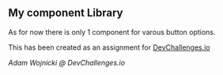 
<Meta title="Library/Introduction" />


## My component Library

As for now there is only 1 component for varous button options.


This has been created as an assignment for [DevChallenges.io](https://www.devchallenges.io)



*Adam Wojnicki @ DevChallenges.io*



